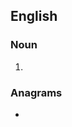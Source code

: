 ==English==

===Noun===
{{head|en|noun plural form}}

# {{plural of|yah|lang=en}}

===Anagrams===
* {{anagrams|en|a=ahsy|Hays|SYHA|Shay|ashy|hays|shay}}